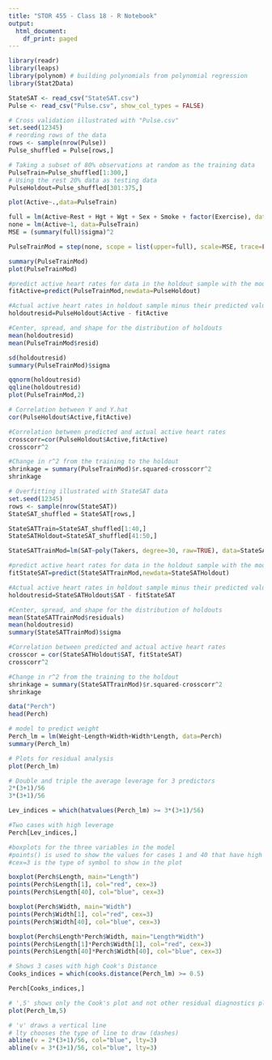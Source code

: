 ```yaml
---
title: "STOR 455 - Class 18 - R Notebook"
output:
  html_document:
    df_print: paged
---
```


```r
library(readr)
library(leaps)
library(polynom) # building polynomials from polynomial regression
library(Stat2Data)

StateSAT <- read_csv("StateSAT.csv")
Pulse <- read_csv("Pulse.csv", show_col_types = FALSE)
```


```r
# Cross validation illustrated with "Pulse.csv"
set.seed(12345)
# reording rows of the data
rows <- sample(nrow(Pulse))
Pulse_shuffled = Pulse[rows,]

# Taking a subset of 80% observations at random as the training data
PulseTrain=Pulse_shuffled[1:300,]      
# Using the rest 20% data as testing data
PulseHoldout=Pulse_shuffled[301:375,]   

plot(Active~.,data=PulseTrain)
```


```r
full = lm(Active~Rest + Hgt + Wgt + Sex + Smoke + factor(Exercise), data=PulseTrain)
none = lm(Active~1, data=PulseTrain)
MSE = (summary(full)$sigma)^2

PulseTrainMod = step(none, scope = list(upper=full), scale=MSE, trace=FALSE)

summary(PulseTrainMod)
plot(PulseTrainMod)
```


```r
#predict active heart rates for data in the holdout sample with the model made from the training data
fitActive=predict(PulseTrainMod,newdata=PulseHoldout)

#Actual active heart rates in holdout sample minus their predicted values
holdoutresid=PulseHoldout$Active - fitActive

#Center, spread, and shape for the distribution of holdouts
mean(holdoutresid)
mean(PulseTrainMod$resid)

sd(holdoutresid)
summary(PulseTrainMod)$sigma

qqnorm(holdoutresid)
qqline(holdoutresid)
plot(PulseTrainMod,2)
```

```r
# Correlation between Y and Y.hat
cor(PulseHoldout$Active,fitActive)
```

```r
#Correlation between predicted and actual active heart rates
crosscorr=cor(PulseHoldout$Active,fitActive)
crosscorr^2

#Change in r^2 from the training to the holdout
shrinkage = summary(PulseTrainMod)$r.squared-crosscorr^2
shrinkage
```


```r
# Overfitting illustrated with StateSAT data
set.seed(12345)
rows <- sample(nrow(StateSAT))
StateSAT_shuffled = StateSAT[rows,]

StateSATTrain=StateSAT_shuffled[1:40,]      
StateSATHoldout=StateSAT_shuffled[41:50,]   
```


```r
StateSATTrainMod=lm(SAT~poly(Takers, degree=30, raw=TRUE), data=StateSATTrain)

#predict active heart rates for data in the holdout sample with the model made from the training data
fitStateSAT=predict(StateSATTrainMod,newdata=StateSATHoldout)

#Actual active heart rates in holdout sample minus their predicted values
holdoutresid=StateSATHoldout$SAT - fitStateSAT

#Center, spread, and shape for the distribution of holdouts
mean(StateSATTrainMod$residuals)
mean(holdoutresid)
summary(StateSATTrainMod)$sigma

#Correlation between predicted and actual active heart rates
crosscor = cor(StateSATHoldout$SAT, fitStateSAT)
crosscorr^2

#Change in r^2 from the training to the holdout
shrinkage = summary(StateSATTrainMod)$r.squared-crosscorr^2
shrinkage
```


```r
data("Perch")
head(Perch)
```


```r
# model to predict weight
Perch_lm = lm(Weight~Length+Width+Width*Length, data=Perch)
summary(Perch_lm)

# Plots for residual analysis
plot(Perch_lm)
```


```r
# Double and triple the average leverage for 3 predictors
2*(3+1)/56
3*(3+1)/56

Lev_indices = which(hatvalues(Perch_lm) >= 3*(3+1)/56)

#Two cases with high leverage
Perch[Lev_indices,]
```


```r
#boxplots for the three variables in the model
#points() is used to show the values for cases 1 and 40 that have high leverage
#cex=3 is the type of symbol to show in the plot

boxplot(Perch$Length, main="Length")
points(Perch$Length[1], col="red", cex=3)
points(Perch$Length[40], col="blue", cex=3)

boxplot(Perch$Width, main="Width")
points(Perch$Width[1], col="red", cex=3)
points(Perch$Width[40], col="blue", cex=3)

boxplot(Perch$Length*Perch$Width, main="Length*Width")
points(Perch$Length[1]*Perch$Width[1], col="red", cex=3)
points(Perch$Length[40]*Perch$Width[40], col="blue", cex=3)
```


```r
# Shows 3 cases with high Cook's Distance
Cooks_indices = which(cooks.distance(Perch_lm) >= 0.5)

Perch[Cooks_indices,]

# ',5' shows only the Cook's plot and not other residual diagnostics plots
plot(Perch_lm,5)

# 'v' draws a vertical line
# lty chooses the type of line to draw (dashes)
abline(v = 2*(3+1)/56, col="blue", lty=3)
abline(v = 3*(3+1)/56, col="blue", lty=3)
```
